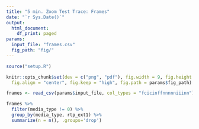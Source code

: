 ```yaml
---
title: "5 min. Zoom Test Trace: Frames"
date: "`r Sys.Date()`"
output:
  html_document:
    df_print: paged
params:
  input_file: "frames.csv"
  fig_path: "fig/"
---
```


```R
source("setup.R")

knitr::opts_chunk$set(dev = c("png", "pdf"), fig.width = 9, fig.height = 4.5,
  fig.align = "center", fig.keep = "high", fig.path = params$fig_path)
```

```R
frames <- read_csv(params$input_file, col_types = "fcicinffnnnnniiinn")
```

```r
frames %>%
  filter(media_type != 0) %>%
  group_by(media_type, rtp_ext1) %>%
  summarize(n = n(), .groups='drop')
```
